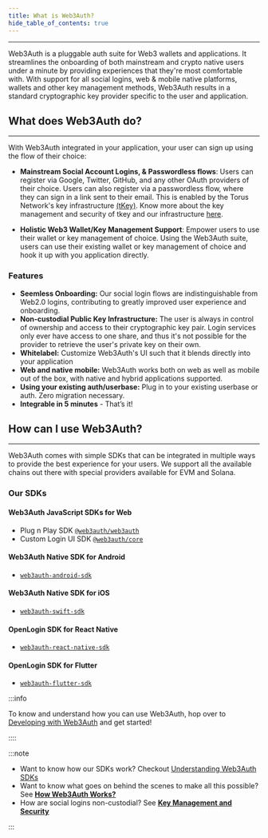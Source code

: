 ```yaml
---
title: What is Web3Auth?
hide_table_of_contents: true
---
```



---

Web3Auth is a pluggable auth suite for Web3 wallets and applications. It streamlines the onboarding of both mainstream and crypto native users under a
minute by providing experiences that they're most comfortable with. With support for all social logins, web & mobile native platforms, wallets and
other key management methods, Web3Auth results in a standard cryptographic key provider specific to the user and application.

## What does Web3Auth do?

---

With Web3Auth integrated in your application, your user can sign up using the flow of their choice:

- **Mainstream Social Account Logins, & Passwordless flows**: Users can register via Google, Twitter, GitHub, and any other OAuth providers of their
  choice. Users can also register via a passwordless flow, where they can sign in a link sent to their email. This is enabled by the Torus Network's
  key infrastructure [(tKey)](https://github.com/tkey/tkey). Know more about the key management and security of tkey and our infrastructure
  [here](./key-management-and-security.mdx).

- **Holistic Web3 Wallet/Key Management Support**: Empower users to use their wallet or key management of choice. Using the Web3Auth suite, users can
  use their existing wallet or key management of choice and hook it up with you application directly.

<ModalAnim />

### Features

- **Seemless Onboarding:** Our social login flows are indistinguishable from Web2.0 logins, contributing to greatly improved user experience and
  onboarding.
- **Non-custodial Public Key Infrastructure:** The user is always in control of ownership and access to their cryptographic key pair. Login services
  only ever have access to one share, and thus it's not possible for the provider to retrieve the user's private key on their own.
- **Whitelabel:** Customize Web3Auth's UI such that it blends directly into your application
- **Web and native mobile:** Web3Auth works both on web as well as mobile out of the box, with native and hybrid applications supported.
- **Using your existing auth/userbase:** Plug in to your existing userbase or auth. Zero migration necessary.
- **Integrable in 5 minutes** - That’s it!

## How can I use Web3Auth?

---

Web3Auth comes with simple SDKs that can be integrated in multiple ways to provide the best experience for your users. We support all the available
chains out there with special providers available for EVM and Solana.

### Our SDKs

#### Web3Auth JavaScript SDKs for Web

- Plug n Play SDK [`@web3auth/web3auth`](https://npmjs.com/package/@web3auth/web3auth)
- Custom Login UI SDK [`@web3auth/core`](https://npmjs.com/package/@web3auth/core)

#### Web3Auth Native SDK for Android

- [`web3auth-android-sdk`](https://github.com/Web3Auth/web3auth-android-sdk)

#### Web3Auth Native SDK for iOS

- [`web3auth-swift-sdk`](https://github.com/Web3Auth/web3auth-swift-sdk)

#### OpenLogin SDK for React Native

- [`web3auth-react-native-sdk`](https://github.com/Web3Auth/web3auth-react-native-sdk)

#### OpenLogin SDK for Flutter

- [`web3auth-flutter-sdk`](https://github.com/Web3Auth/web3auth-flutter-sdk)

:::info

To know and understand how you can use Web3Auth, hop over to [Developing with Web3Auth](/developing-wuth-web3auth) and get started!

::::

:::note

- Want to know how our SDKs work? Checkout [Understanding Web3Auth SDKs ](/developing-with-web3auth/understanding-sdk)
- Want to know what goes on behind the scenes to make all this possible? See [**How Web3Auth Works?**](./web3auth-working)
- How are social logins non-custodial? See [**Key Management and Security**](./key-management)

:::
